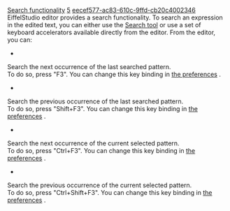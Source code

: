 [[Property:title|Search functionality]]
[[Property:weight|5]]
[[Property:uuid|eecef577-ac83-610c-9ffd-cb20c4002346]]
EiffelStudio editor provides a search functionality. To search an expression in the edited text, you can either use the [[Search tool|Search tool]]  or use a set of keyboard accelerators available directly from the editor. From the editor, you can: 
*  
Search the next occurrence of the last searched pattern. <br/>
To do so, press "F3". You can change this key binding in [[Keyboard shortcuts preferences|the preferences]] . 

*  
Search the previous occurrence of the last searched pattern. <br/>
To do so, press "Shift+F3". You can change this key binding in [[Keyboard shortcuts preferences|the preferences]] . 

*  
Search the next occurrence of the current selected pattern. <br/>
To do so, press "Ctrl+F3". You can change this key binding in [[Keyboard shortcuts preferences|the preferences]] . 

*  
Search the previous occurrence of the current selected pattern. <br/>
To do so, press "Ctrl+Shift+F3". You can change this key binding in [[Keyboard shortcuts preferences|the preferences]] . 


{{seealso|<br/>
[[Search tool|Search tool]]  }}





